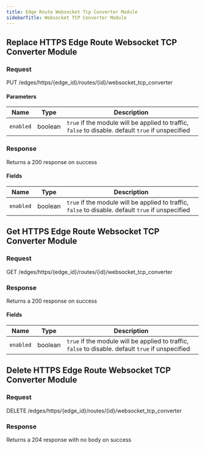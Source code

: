 ```yaml
---
title: Edge Route Websocket Tcp Converter Module
sidebarTitle: Websocket TCP Converter Module
---
```




## Replace HTTPS Edge Route Websocket TCP Converter Module

### Request

PUT /edges/https/\{edge_id\}/routes/\{id\}/websocket_tcp_converter

<EdgeRouteWebsocketTCPConverterModuleReplaceRequest />

#### Parameters

| Name      | Type    | Description                                                                                        |
| --------- | ------- | -------------------------------------------------------------------------------------------------- |
| `enabled` | boolean | `true` if the module will be applied to traffic, `false` to disable. default `true` if unspecified |

### Response

Returns a 200 response on success

<EdgeRouteWebsocketTCPConverterModuleReplaceResponse />

#### Fields

| Name      | Type    | Description                                                                                        |
| --------- | ------- | -------------------------------------------------------------------------------------------------- |
| `enabled` | boolean | `true` if the module will be applied to traffic, `false` to disable. default `true` if unspecified |

## Get HTTPS Edge Route Websocket TCP Converter Module

### Request

GET /edges/https/\{edge_id\}/routes/\{id\}/websocket_tcp_converter

<EdgeRouteWebsocketTCPConverterModuleGetRequest />

### Response

Returns a 200 response on success

<EdgeRouteWebsocketTCPConverterModuleGetResponse />

#### Fields

| Name      | Type    | Description                                                                                        |
| --------- | ------- | -------------------------------------------------------------------------------------------------- |
| `enabled` | boolean | `true` if the module will be applied to traffic, `false` to disable. default `true` if unspecified |

## Delete HTTPS Edge Route Websocket TCP Converter Module

### Request

DELETE /edges/https/\{edge_id\}/routes/\{id\}/websocket_tcp_converter

<EdgeRouteWebsocketTCPConverterModuleDeleteRequest />

### Response

Returns a 204 response with no body on success
